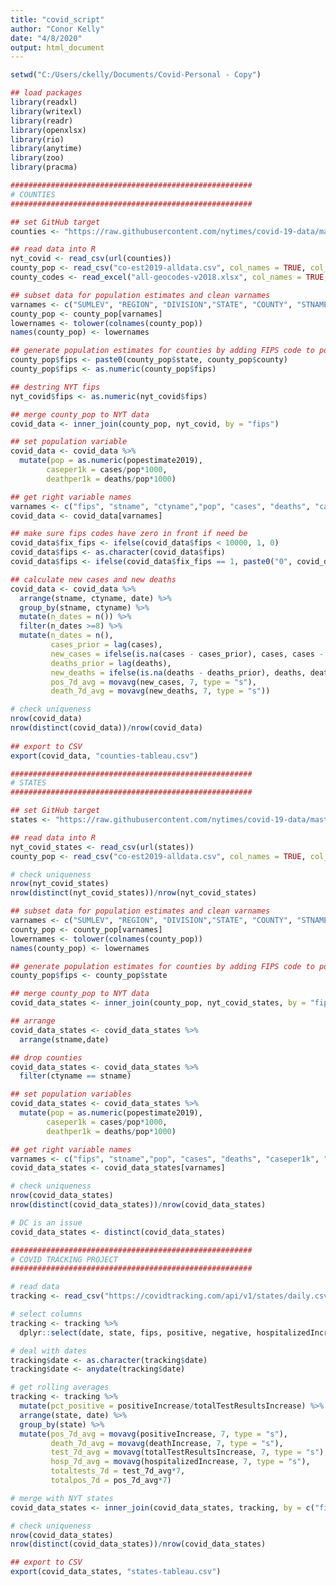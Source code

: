 ---
title: "covid_script"
author: "Conor Kelly"
date: "4/8/2020"
output: html_document
---

```{r setup, include=FALSE}

setwd("C:/Users/ckelly/Documents/Covid-Personal - Copy")

## load packages
library(readxl)
library(writexl)
library(readr)
library(openxlsx)
library(rio)
library(anytime)
library(zoo)
library(pracma)

######################################################
# COUNTIES
######################################################

## set GitHub target
counties <- "https://raw.githubusercontent.com/nytimes/covid-19-data/master/us-counties.csv"

## read data into R
nyt_covid <- read_csv(url(counties))
county_pop <- read_csv("co-est2019-alldata.csv", col_names = TRUE, col_types = cols(.default = "c"))
county_codes <- read_excel("all-geocodes-v2018.xlsx", col_names = TRUE, range = "A5:G43852")

## subset data for population estimates and clean varnames
varnames <- c("SUMLEV", "REGION", "DIVISION","STATE", "COUNTY", "STNAME", "CTYNAME", "POPESTIMATE2019")
county_pop <- county_pop[varnames]
lowernames <- tolower(colnames(county_pop))
names(county_pop) <- lowernames

## generate population estimates for counties by adding FIPS code to pop file
county_pop$fips <- paste0(county_pop$state, county_pop$county)
county_pop$fips <- as.numeric(county_pop$fips)

## destring NYT fips
nyt_covid$fips <- as.numeric(nyt_covid$fips) 

## merge county_pop to NYT data
covid_data <- inner_join(county_pop, nyt_covid, by = "fips")

## set population variable
covid_data <- covid_data %>% 
  mutate(pop = as.numeric(popestimate2019),
        caseper1k = cases/pop*1000, 
        deathper1k = deaths/pop*1000)

## get right variable names
varnames <- c("fips", "stname", "ctyname","pop", "cases", "deaths", "caseper1k", "deathper1k", "date")
covid_data <- covid_data[varnames]

## make sure fips codes have zero in front if need be
covid_data$fix_fips <- ifelse(covid_data$fips < 10000, 1, 0)
covid_data$fips <- as.character(covid_data$fips)
covid_data$fips <- ifelse(covid_data$fix_fips == 1, paste0("0", covid_data$fips),covid_data$fips)

## calculate new cases and new deaths
covid_data <- covid_data %>%
  arrange(stname, ctyname, date) %>%
  group_by(stname, ctyname) %>%
  mutate(n_dates = n()) %>%
  filter(n_dates >=8) %>%
  mutate(n_dates = n(),
         cases_prior = lag(cases),
         new_cases = ifelse(is.na(cases - cases_prior), cases, cases - cases_prior),
         deaths_prior = lag(deaths),
         new_deaths = ifelse(is.na(deaths - deaths_prior), deaths, deaths - deaths_prior),
         pos_7d_avg = movavg(new_cases, 7, type = "s"),
         death_7d_avg = movavg(new_deaths, 7, type = "s"))

# check uniqueness
nrow(covid_data)
nrow(distinct(covid_data))/nrow(covid_data)
        
## export to CSV
export(covid_data, "counties-tableau.csv")

######################################################
# STATES
######################################################

## set GitHub target
states <- "https://raw.githubusercontent.com/nytimes/covid-19-data/master/us-states.csv"

## read data into R
nyt_covid_states <- read_csv(url(states))
county_pop <- read_csv("co-est2019-alldata.csv", col_names = TRUE, col_types = cols(.default = "c"))

# check uniqueness
nrow(nyt_covid_states)
nrow(distinct(nyt_covid_states))/nrow(nyt_covid_states)

## subset data for population estimates and clean varnames
varnames <- c("SUMLEV", "REGION", "DIVISION","STATE", "COUNTY", "STNAME", "CTYNAME", "POPESTIMATE2019")
county_pop <- county_pop[varnames]
lowernames <- tolower(colnames(county_pop))
names(county_pop) <- lowernames

## generate population estimates for counties by adding FIPS code to pop file
county_pop$fips <- county_pop$state

## merge county_pop to NYT data
covid_data_states <- inner_join(county_pop, nyt_covid_states, by = "fips")

## arrange
covid_data_states <- covid_data_states %>%
  arrange(stname,date)

## drop counties
covid_data_states <- covid_data_states %>% 
  filter(ctyname == stname)

## set population variables
covid_data_states <- covid_data_states %>% 
  mutate(pop = as.numeric(popestimate2019),
        caseper1k = cases/pop*1000, 
        deathper1k = deaths/pop*1000)

## get right variable names
varnames <- c("fips", "stname","pop", "cases", "deaths", "caseper1k", "deathper1k", "date")
covid_data_states <- covid_data_states[varnames]

# check uniqueness
nrow(covid_data_states)
nrow(distinct(covid_data_states))/nrow(covid_data_states)

# DC is an issue
covid_data_states <- distinct(covid_data_states)

######################################################
# COVID TRACKING PROJECT
######################################################

# read data
tracking <- read_csv("https://covidtracking.com/api/v1/states/daily.csv")

# select columns
tracking <- tracking %>%
  dplyr::select(date, state, fips, positive, negative, hospitalizedIncrease, totalTestResultsIncrease, positiveIncrease, negativeIncrease, deathIncrease, totalTestResults)

# deal with dates
tracking$date <- as.character(tracking$date)
tracking$date <- anydate(tracking$date)

# get rolling averages
tracking <- tracking %>%
  mutate(pct_positive = positiveIncrease/totalTestResultsIncrease) %>%
  arrange(state, date) %>%
  group_by(state) %>%
  mutate(pos_7d_avg = movavg(positiveIncrease, 7, type = "s"),
         death_7d_avg = movavg(deathIncrease, 7, type = "s"),
         test_7d_avg = movavg(totalTestResultsIncrease, 7, type = "s"),
         hosp_7d_avg = movavg(hospitalizedIncrease, 7, type = "s"),
         totaltests_7d = test_7d_avg*7,
         totalpos_7d = pos_7d_avg*7)

# merge with NYT states
covid_data_states <- inner_join(covid_data_states, tracking, by = c("fips", "date"))

# check uniqueness
nrow(covid_data_states)
nrow(distinct(covid_data_states))/nrow(covid_data_states)

## export to CSV
export(covid_data_states, "states-tableau.csv")


```
